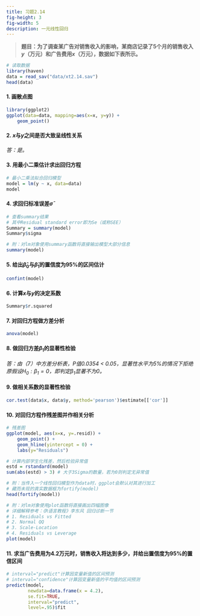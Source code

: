 ```yaml
---
title: 习题2.14
fig-height: 3
fig-width: 5
description: 一元线性回归
---
```


> **题目：为了调查某广告对销售收入的影响，某商店记录了5个月的销售收入$y$（万元）和广告费用$x$（万元），数据如下表所示。**

```r
# 读取数据
library(haven)
data = read_sav("data/xt2.14.sav")
head(data)
```

#### 1. 画散点图

```r
library(ggplot2)
ggplot(data=data, mapping=aes(x=x, y=y)) +
    geom_point()
```

#### 2. $x$与$y$之间是否大致呈线性关系

*答：是。*

#### 3. 用最小二乘估计求出回归方程

```r
# 最小二乘法拟合回归模型
model = lm(y ~ x, data=data)
model
```

#### 4. 求回归标准误差$\bar{\sigma}$

```r
# 查看summary结果
# 其中Residual standard error即为Se（或称SEE）
Summary = summary(model)
Summary$sigma
```

```r
# 附：对lm对象使用summary函数将直接输出模型大部分信息
summary(model)
```

#### 5. 给出$\hat{\beta}_0$与$\hat{\beta}_1$的置信度为95%的区间估计

```r
confint(model)
```

#### 6. 计算$x$与$y$的决定系数

```r
Summary$r.squared
```

#### 7. 对回归方程做方差分析

```r
anova(model)
```

#### 8. 做回归方差$\beta_1$的显著性检验

*答：由（7）中方差分析表，P值0.0354 < 0.05，显著性水平为5%的情况下拒绝原假设$H_0:\beta_1 = 0$，即判定$\beta_1$显著不为0。*

#### 9. 做相关系数的显著性检验

```r
cor.test(data$x, data$y, method='pearson')$estimate[['cor']]
```

#### 10. 对回归方程作残差图并作相关分析

```r
# 残差图
ggplot(model, aes(x=x, y=.resid)) + 
    geom_point() + 
    geom_hline(yintercept = 0) + 
    labs(y="Residuals")
```

```r
# 计算内部学生化残差，然后检验异常值
estd = rstandard(model)
sum(abs(estd) > 3) # 大于3Sigma的数量，若为0则判定无异常值
```

```r
# 附：当传入一个线性回归模型作为data时，ggplot会默认对其进行加工
# 藏而未现的真实数据框为fortify(model)
head(fortify(model))
```

```r
# 附：对lm对象使用plot函数将直接画出四幅图像
# 详细解释参考：《R语言教程》李东风 回归诊断一节
# 1. Residuals vs Fitted
# 2. Normal QQ
# 3. Scale-Location
# 4. Residuals vs Leverage
plot(model)
```

#### 11. 求当广告费用为4.2万元时，销售收入将达到多少，并给出置信度为95%的置信区间

```r
# interval="predict"计算因变量新值的区间预测
# interval="confidence"计算因变量新值的平均值的区间预测
predict(model, 
        newdata=data.frame(x = 4.2),
        se.fit=TRUE,
        interval="predict",
        level=.95)$fit
```


